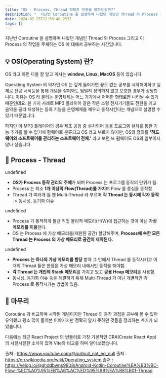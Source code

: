```yaml
---
title: "OS - Process, Thread 정확히 무엇을 말하는걸까?"
description: "  지난번 Coroutine 을 설명하며 나왔던 개념인 Thread 와 Process 그리고 이 Process 의 작업을 주체하는 OS 에 대해서 알아보겠습니다.  OS(Operating System) 란?  OS 라고 하면 다들 알고 계시는 window, Linux,"
date: 2024-02-25T12:50:40.253Z
tags: []
---
```


지난번 Coroutine 을 설명하며 나왔던 개념인 Thread 와 Process 그리고 이 Process 의 작업을 주체하는 OS 에 대해서 공부하는 시간입니다.

## 💡 OS(Operating System) 란?

OS 라고 하면 다들 잘 알고 계시는 **window, Linux, MacOS** 등이 있습니다.

Operating System 의 약자인 OS 는 깊게 들어가면 끝도 없는 공부를 시작해야하고 실제로 전공 서적등을 통해 개념을 살펴봐도 엄밀히 정의하지 않고 모호한 경우가 상당합니다. 이유는 OS 라 불리는 운영체제는 어느 기기에서 어떠한 형태로든 나타날 수 있기 때문인데요. 한 가지 사례로 MP3 플레이어 같은 작은 소형 전자기기들도 전원을 키고 음악을 골라 재생하는 등의 기능을 운영체제를 깨우고 동작시킨다는 개념으로 설명할 수 있기 때문입니다.

하지만 이 MP3 플레이어의 경우 제조 공정 중 설치되어 응용 프로그램 설치를 통한 기능 추가를 할 수 없기에 펌웨어로 분류되고 OS 라고 부르지 않지만, OS의 정의를 **'하드웨어와 소프트웨어를 관리하는 소프트웨어 전체.'** 라고 보면 또 펌웨어도 OS의 일부이지 않나 싶습니다.

## 🎯 Process - Thread
undefined

- **OS가 Process 동작 관리의 주체**가 되며 Process 는 프로그램 동작의 단위가 됨.
- Process 는 최소 **1개 이상의 Flow(Thread)를 가지**며 Flow 를 중심을 동작함
- Thread 가 여러개 일 땐 Multi-Thread 라 부르며 **각 Thread 는 동시에 각자 동작** -> 동시성, 동기화 이슈


undefined

- Process 가 동작하게 될땐 직접 물리적 메모리(H/W)에 접근하는 것이 아닌 **가상 메모리를 이용**한다.
- OS 는 Process 에 가상 메모리를(제한된 공간) 할당해주며, **Process에 속한 모든 Thread 는 Process 의 가상 메모리로 공간이 제약된다.**


undefined

- **Process 는 하나의 가상 메모리를 할당** 받아 그 안에서 Thread 를 동작시키고 이 때의 Thread 들은 한정된 가상 메모리 내에서만 동작을 해야함.
- **각 Thread 는 개인의 Stack 메모리**를 가지고 있고 **공용 Heap 메모리**를 사용함.
- 동시성, 동기화 이슈 등을 해결하기 위해 Multi-Thread 가 아닌 개별적인 각 Process 로 동작시키는 방법이 있음.

## 👀 마무리
Coroutine 과 비교하며 시작된 개념이지만 Thread 의 동작 과정을 공부해 볼 수 있어 유익했고 평소 많이 들어본 이야기지만 정확히 알지 못하던 것들을 정리하는 계기가 되었습니다.

다음에는 최근 React Project 의 번들러로 가장 기본적인 CRA(Create React App) 의 시끌시끌한 소식이 있어 Vite와 비교를 하며 알아보겠습니다.


출처 : https://www.youtube.com/@nullnull_not_eq_null
출처 : https://en.wikipedia.org/wiki/Operating_system
출처 : https://velog.io/@ghddbwns9808/Android-Kotlin-Coroutine%EA%B3%BC-Flow-%EC%A0%95%EB%A6%AC%ED%95%98%EA%B8%B01-Thread

